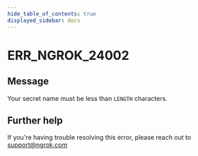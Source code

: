 ```yaml
---
hide_table_of_contents: true
displayed_sidebar: docs
---
```



# ERR_NGROK_24002

## Message

Your secret name must be less than `LENGTH` characters.

<ErrorDetails error="err_ngrok_24002" />

## Further help

If you're having trouble resolving this error, please reach out to [support@ngrok.com](mailto:support@ngrok.com?subject=Help%20with%20ERR_NGROK_24002)
